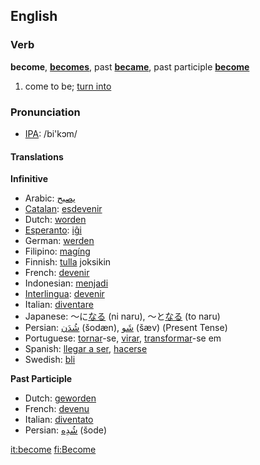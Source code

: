 ==English==
=== Verb ===
'''become''', '''[[becomes]]''', past '''[[became]]''', past participle '''[[become]]'''

# come to be; [[turn into]]

=== Pronunciation ===
*[[w:IPA|IPA]]: /bi'kɔm/

==== Translations ====

'''Infinitive'''

*Arabic: [[يصبح]]
*[[Catalan]]: [[esdevenir]]
*Dutch: [[worden]]
*[[Esperanto]]: [[iĝi]]
*German: [[werden]]
*Filipino: [[magíng]]
*Finnish: [[tulla]] joksikin
*French: [[devenir]]
*Indonesian: [[jadi|menjadi]]
*[[Interlingua]]: [[devenir]]
*Italian: [[diventare]]
*Japanese: ～に[[なる]] (ni naru), ～と[[なる]] (to naru)
*Persian: [[شُدَن]] (šodæn), [[شَو]] (šæv) (Present Tense)
*Portuguese: [[tornar]]-se, [[virar]], [[transformar]]-se em
*Spanish: [[llegar a ser]], [[hacer]]se
*Swedish: [[bli]]

'''Past Participle'''
*Dutch: [[geworden]]
*French: [[devenu]]
*Italian: [[diventato]]
*Persian: [[شُدِه]] (šode)

[[it:become]]
[[fi:Become]]